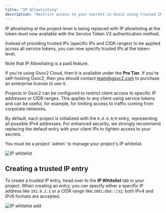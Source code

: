 ```yaml
---
title: "IP Allowlisting"
description: "Restrict access to your secrets in Gsoc2 using trusted IPs"
---
```


<Warning>
  IP allowlisting at the project-level is being replaced with IP allowlisting at the token-level now available with the Service Token V3 authentication method.
  
  Instead of providing trusted IPs (specific IPs and CIDR ranges) to be applied across all service tokens, 
  you can now specify trusted IPs at the token-level.
  
</Warning>
<Info>
  Note that IP Allowlisting is a paid feature.

  If you're using Gsoc2 Cloud, then it is available under the **Pro Tier**. If you're self-hosting Gsoc2,
  then you should contact team@gsoc2.com to purchase an enterprise license to use it.
</Info>

Projects in Gsoc2 can be configured to restrict client access to specific IP addresses or CIDR ranges. This applies to any client using service tokens and
can be useful, for example, for limiting access to traffic coming from corporate networks.

By default, each project is initialized with the `0.0.0.0/0` entry, representing all possible IPv4 addresses.
For enhanced security, we strongly recommend replacing the default entry with your client IPs to tighten access to your secrets.

<Note>
  You must be a project `admin` to manage your project's IP whitelist.
</Note>

![IP whitelist](../../images/platform/ip-allowlisting/ip-allowlisting-table.png)

## Creating a trusted IP entry

To create a trusted IP entry, head over to the **IP Whitelist** tab in your project. When creating an entry,
you can specify either a specific IP address like `192.0.2.1` or a CIDR range like `2001:db8::/32`; both IPv4 and IPv6
formats are accepted.

![IP whitelist add](../../images/platform/ip-allowlisting/ip-allowlisting-modal.png)
